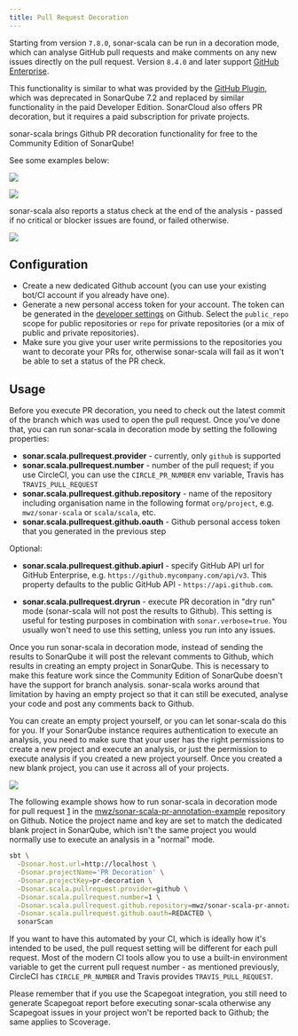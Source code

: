 ```yaml
---
title: Pull Request Decoration
---
```


Starting from version `7.8.0`, sonar-scala can be run in a decoration mode,
which can analyse GitHub pull requests and make comments on any new issues
directly on the pull request. Version `8.4.0` and later support
[GitHub Enterprise](https://github.com/enterprise).

This functionality is similar to what was provided by the
[GitHub Plugin](https://docs.sonarqube.org/display/PLUG/GitHub+Plugin), which
was deprecated in SonarQube 7.2 and replaced by similar functionality in the
paid Developer Edition. SonarCloud also offers PR decoration, but it requires a
paid subscription for private projects.

<div className="alert alert--info" role="alert">
  sonar-scala brings Github PR decoration functionality for free to the
  Community Edition of SonarQube!
</div>

See some examples below:

![](/img/pr-decoration-example1.png)

![](/img/pr-decoration-example2.png)

sonar-scala also reports a status check at the end of the analysis - passed if
no critical or blocker issues are found, or failed otherwise.

![](/img/pr-decoration-status-check.png)

## Configuration

- Create a new dedicated Github account (you can use your existing bot/CI
  account if you already have one).
- Generate a new personal access token for your account. The token can be
  generated in the [developer settings](https://github.com/settings/tokens) on
  Github. Select the `public_repo` scope for public repositories or `repo` for
  private repositories (or a mix of public and private repositories).
- Make sure you give your user write permissions to the repositories you want to
  decorate your PRs for, otherwise sonar-scala will fail as it won't be able to
  set a status of the PR check.

## Usage

Before you execute PR decoration, you need to check out the latest commit of the
branch which was used to open the pull request. Once you've done that, you can
run sonar-scala in decoration mode by setting the following properties:

- **sonar.scala.pullrequest.provider** - currently, only `github` is supported
- **sonar.scala.pullrequest.number** - number of the pull request; if you use
  CircleCI, you can use the `CIRCLE_PR_NUMBER` env variable, Travis has
  `TRAVIS_PULL_REQUEST`
- **sonar.scala.pullrequest.github.repository** - name of the repository
  including organisation name in the following format `org/project`, e.g.
  `mwz/sonar-scala` or `scala/scala`, etc.
- **sonar.scala.pullrequest.github.oauth** - Github personal access token that
  you generated in the previous step

Optional:

- **sonar.scala.pullrequest.github.apiurl** - specify GitHub API url for GitHub
  Enterprise, e.g. `https://github.mycompany.com/api/v3`. This property defaults
  to the public GitHub API - `https://api.github.com`.

- **sonar.scala.pullrequest.dryrun** - execute PR decoration in "dry run" mode
  (sonar-scala will not post the results to Github). This setting is useful for
  testing purposes in combination with `sonar.verbose=true`. You usually won't
  need to use this setting, unless you run into any issues.

Once you run sonar-scala in decoration mode, instead of sending the results to
SonarQube it will post the relevant comments to Github, which results in
creating an empty project in SonarQube. This is necessary to make this feature
work since the Community Edition of SonarQube doesn't have the support for
branch analysis. sonar-scala works around that limitation by having an empty
project so that it can still be executed, analyse your code and post any
comments back to Github.

You can create an empty project yourself, or you can let sonar-scala do this for
you. If your SonarQube instance requires authentication to execute an analysis,
you need to make sure that your user has the right permissions to create a new
project and execute an analysis, or just the permission to execute analysis if
you created a new project yourself. Once you created a new blank project, you
can use it across all of your projects.

![](/img/pr-decoration-sonarqube.png)

The following example shows how to run sonar-scala in decoration mode for pull
request [1](https://github.com/mwz/sonar-scala-pr-annotation-example/pull/1) in
the
[mwz/sonar-scala-pr-annotation-example](https://github.com/mwz/sonar-scala-pr-annotation-example)
repository on Github. Notice the project name and key are set to match the
dedicated blank project in SonarQube, which isn't the same project you would
normally use to execute an analysis in a "normal" mode.

```bash
sbt \
  -Dsonar.host.url=http://localhost \
  -Dsonar.projectName='PR Decoration' \
  -Dsonar.projectKey=pr-decoration \
  -Dsonar.scala.pullrequest.provider=github \
  -Dsonar.scala.pullrequest.number=1 \
  -Dsonar.scala.pullrequest.github.repository=mwz/sonar-scala-pr-annotation-example \
  -Dsonar.scala.pullrequest.github.oauth=REDACTED \
  sonarScan
```

If you want to have this automated by your CI, which is ideally how it's
intended to be used, the pull request setting will be different for each pull
request. Most of the modern CI tools allow you to use a built-in environment
variable to get the current pull request number - as mentioned previously,
CircleCI has `CIRCLE_PR_NUMBER` and Travis provides `TRAVIS_PULL_REQUEST`.

<div className="alert alert--warning" role="alert">
  Please remember that if you use the Scapegoat integration, you still need to
  generate Scapegoat report before executing sonar-scala otherwise any Scapegoat
  issues in your project won't be reported back to Github; the same applies to
  Scoverage.
</div>

